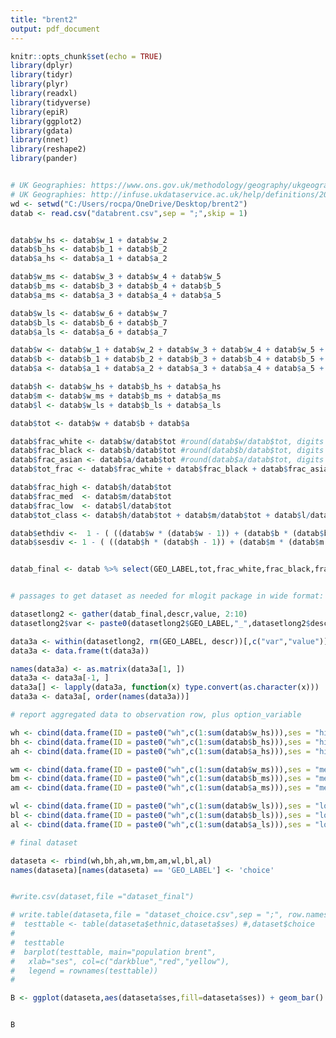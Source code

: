 ```yaml
---
title: "brent2"
output: pdf_document
---
```


```r
knitr::opts_chunk$set(echo = TRUE)
library(dplyr)
library(tidyr)
library(plyr)
library(readxl)
library(tidyverse)
library(epiR)
library(ggplot2)
library(gdata)
library(nnet)
library(reshape2)
library(pander)


# UK Geographies: https://www.ons.gov.uk/methodology/geography/ukgeographies/censusgeography#output-area-oa
# UK Geographies: http://infuse.ukdataservice.ac.uk/help/definitions/2011geographies/index.html 
wd <- setwd("C:/Users/rocpa/OneDrive/Desktop/brent2")
datab <- read.csv("databrent.csv",sep = ";",skip = 1)


datab$w_hs <- datab$w_1 + datab$w_2
datab$b_hs <- datab$b_1 + datab$b_2
datab$a_hs <- datab$a_1 + datab$a_2

datab$w_ms <- datab$w_3 + datab$w_4 + datab$w_5
datab$b_ms <- datab$b_3 + datab$b_4 + datab$b_5
datab$a_ms <- datab$a_3 + datab$a_4 + datab$a_5

datab$w_ls <- datab$w_6 + datab$w_7
datab$b_ls <- datab$b_6 + datab$b_7
datab$a_ls <- datab$a_6 + datab$a_7

datab$w <- datab$w_1 + datab$w_2 + datab$w_3 + datab$w_4 + datab$w_5 + datab$w_6 + datab$w_7
datab$b <- datab$b_1 + datab$b_2 + datab$b_3 + datab$b_4 + datab$b_5 + datab$b_6 + datab$b_7
datab$a <- datab$a_1 + datab$a_2 + datab$a_3 + datab$a_4 + datab$a_5 + datab$a_6 + datab$a_7

datab$h <- datab$w_hs + datab$b_hs + datab$a_hs
datab$m <- datab$w_ms + datab$b_ms + datab$a_ms
datab$l <- datab$w_ls + datab$b_ls + datab$a_ls

datab$tot <- datab$w + datab$b + datab$a

datab$frac_white <- datab$w/datab$tot #round(datab$w/datab$tot, digits = 2)
datab$frac_black <- datab$b/datab$tot #round(datab$b/datab$tot, digits = 2)
datab$frac_asian <- datab$a/datab$tot #round(datab$a/datab$tot, digits = 2)
datab$tot_frac <- datab$frac_white + datab$frac_black + datab$frac_asian

datab$frac_high <- datab$h/datab$tot
datab$frac_med  <- datab$m/datab$tot
datab$frac_low  <- datab$l/datab$tot
datab$tot_class <- datab$h/datab$tot + datab$m/datab$tot + datab$l/datab$tot

datab$ethdiv <-  1 - ( ((datab$w * (datab$w - 1)) + (datab$b * (datab$b - 1)) + (datab$a * (datab$a - 1))) / (datab$tot * (datab$tot - 1))  )
datab$sesdiv <- 1 - ( ((datab$h * (datab$h - 1)) + (datab$m * (datab$m - 1)) + (datab$l * (datab$l - 1))) / (datab$tot * (datab$tot - 1))  )


datab_final <- datab %>% select(GEO_LABEL,tot,frac_white,frac_black,frac_asian,frac_high,frac_med,frac_low,ethdiv,sesdiv,w_hs,b_hs,a_hs,w_ms,b_ms,a_ms,w_ls,b_ls,a_ls)


# passages to get dataset as needed for mlogit package in wide format: each column repeats variable for each option: A_ethwithe, B_ethwhite etc.

datasetlong2 <- gather(datab_final,descr,value, 2:10)
datasetlong2$var <- paste0(datasetlong2$GEO_LABEL,"_",datasetlong2$descr)

data3a <- within(datasetlong2, rm(GEO_LABEL, descr))[,c("var","value")]  # as.data.frame(datasetlong2[- c(datasetlong2$GEO_LABEL,datasetlong2$descr)])
data3a <- data.frame(t(data3a))

names(data3a) <- as.matrix(data3a[1, ])                                  # to let first row become name of variable
data3a <- data3a[-1, ]
data3a[] <- lapply(data3a, function(x) type.convert(as.character(x)))
data3a <- data3a[, order(names(data3a))]

# report aggregated data to observation row, plus option_variable

wh <- cbind(data.frame(ID = paste0("wh",c(1:sum(datab$w_hs))),ses = "high",ethnic = "white",uncount(datab_final, as.numeric(datab$w_hs)))[,1:4],data3a)
bh <- cbind(data.frame(ID = paste0("wh",c(1:sum(datab$b_hs))),ses = "high",ethnic = "black",uncount(datab_final, as.numeric(datab$b_hs)))[,1:4],data3a)
ah <- cbind(data.frame(ID = paste0("wh",c(1:sum(datab$a_hs))),ses = "high",ethnic = "asian",uncount(datab_final, as.numeric(datab$a_hs)))[,1:4],data3a)

wm <- cbind(data.frame(ID = paste0("wh",c(1:sum(datab$w_ms))),ses = "medium",ethnic = "white",uncount(datab_final, as.numeric(datab$w_ms)))[,1:4],data3a)
bm <- cbind(data.frame(ID = paste0("wh",c(1:sum(datab$b_ms))),ses = "medium",ethnic = "black",uncount(datab_final, as.numeric(datab$b_ms)))[,1:4],data3a)
am <- cbind(data.frame(ID = paste0("wh",c(1:sum(datab$a_ms))),ses = "medium",ethnic = "asian",uncount(datab_final, as.numeric(datab$a_ms)))[,1:4],data3a)

wl <- cbind(data.frame(ID = paste0("wh",c(1:sum(datab$w_ls))),ses = "low",ethnic = "white",uncount(datab_final, as.numeric(datab$w_ls)))[,1:4],data3a)
bl <- cbind(data.frame(ID = paste0("wh",c(1:sum(datab$b_ls))),ses = "low",ethnic = "black",uncount(datab_final, as.numeric(datab$b_ls)))[,1:4],data3a)
al <- cbind(data.frame(ID = paste0("wh",c(1:sum(datab$a_ls))),ses = "low",ethnic = "asian",uncount(datab_final, as.numeric(datab$a_ls)))[,1:4],data3a)

# final dataset

dataseta <- rbind(wh,bh,ah,wm,bm,am,wl,bl,al)
names(dataseta)[names(dataseta) == 'GEO_LABEL'] <- 'choice'


#write.csv(dataset,file ="dataset_final")

# write.table(dataseta,file = "dataset_choice.csv",sep = ";", row.names = FALSE)
#  testtable <- table(dataseta$ethnic,dataseta$ses) #,dataset$choice
#  
#  testtable
#  barplot(testtable, main="population brent",
#   xlab="ses", col=c("darkblue","red","yellow"),
#   legend = rownames(testtable))
#  

B <- ggplot(dataseta,aes(dataseta$ses,fill=dataseta$ses)) + geom_bar() + facet_wrap(dataseta$ethnic) + scale_fill_manual( values =c(high = "green",medium = "orange",low ="blue")) + geom_text(stat="count", aes(label=..count..),vjust = 0)


B



```





































